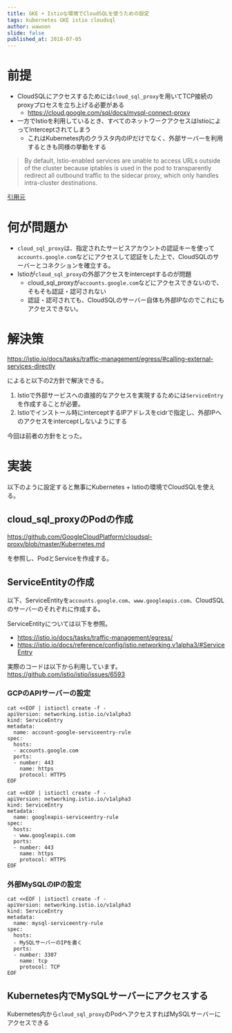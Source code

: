 ```yaml
---
title: GKE + Istioな環境でCloudSQLを使うための設定
tags: kubernetes GKE istio cloudsql
author: wawoon
slide: false
published_at: 2018-07-05
---
```

# 前提

- CloudSQLにアクセスするためには`cloud_sql_proxy`を用いてTCP接続のproxyプロセスを立ち上げる必要がある
  - https://cloud.google.com/sql/docs/mysql-connect-proxy
- 一方でIstioを利用しているとき、すべてのネットワークアクセスはIstioによってInterceptされてしまう
  - これはKubernetes内のクラスタ内のIPだけでなく、外部サーバーを利用するときも同様の挙動をする

>By default, Istio-enabled services are unable to access URLs outside of the cluster because iptables is used in the pod to transparently redirect all outbound traffic to the sidecar proxy, which only handles intra-cluster destinations.

[引用元](https://istio.io/docs/tasks/traffic-management/egress/)

# 何が問題か

- `cloud_sql_proxy`は、指定されたサービスアカウントの認証キーを使って`accounts.google.com`などにアクセスして認証をした上で、CloudSQLのサーバーとコネクションを確立する。
- Istioが`cloud_sql_proxy`の外部アクセスをinterceptするのが問題
  - cloud_sql_proxyが`accounts.google.com`などにアクセスできないので、そもそも認証・認可されない
  - 認証・認可されても、CloudSQLのサーバー自体も外部IPなのでこれにもアクセスできない。


# 解決策

https://istio.io/docs/tasks/traffic-management/egress/#calling-external-services-directly

によると以下の2方針で解決できる。

1. Istioで外部サービスへの直接的なアクセスを実現するためには`ServiceEntry`を作成することが必要。
2. Istioでインストール時にinterceptするIPアドレスをcidrで指定し、外部IPへのアクセスをinterceptしないようにする

今回は前者の方針をとった。

# 実装

以下のように設定すると無事にKubernetes + Istioの環境でCloudSQLを使える。

## cloud_sql_proxyのPodの作成

https://github.com/GoogleCloudPlatform/cloudsql-proxy/blob/master/Kubernetes.md

を参照し、PodとServiceを作成する。

## ServiceEntityの作成

以下、ServiceEntityを`accounts.google.com`、`www.googleapis.com`、CloudSQLのサーバーのそれぞれに作成する。

ServiceEntityについては以下を参照。

- https://istio.io/docs/tasks/traffic-management/egress/
- https://istio.io/docs/reference/config/istio.networking.v1alpha3/#ServiceEntry

実際のコードは以下から利用しています。
https://github.com/istio/istio/issues/6593

### GCPのAPIサーバーの設定

```
cat <<EOF | istioctl create -f -
apiVersion: networking.istio.io/v1alpha3
kind: ServiceEntry
metadata:
  name: account-google-serviceentry-rule
spec:
  hosts:
  - accounts.google.com
  ports:
  - number: 443
    name: https
    protocol: HTTPS
EOF

cat <<EOF | istioctl create -f -
apiVersion: networking.istio.io/v1alpha3
kind: ServiceEntry
metadata:
  name: googleapis-serviceentry-rule
spec:
  hosts:
  - www.googleapis.com
  ports:
  - number: 443
    name: https
    protocol: HTTPS
EOF
```

### 外部MySQLのIPの設定

```
cat <<EOF | istioctl create -f -
apiVersion: networking.istio.io/v1alpha3
kind: ServiceEntry
metadata:
  name: mysql-serviceentry-rule
spec:
  hosts:
  - MySQLサーバーのIPを書く
  ports:
  - number: 3307
    name: tcp
    protocol: TCP
EOF
```

## Kubernetes内でMySQLサーバーにアクセスする

Kubernetes内から`cloud_sql_proxy`のPodへアクセスすればMySQLサーバーにアクセスできる

